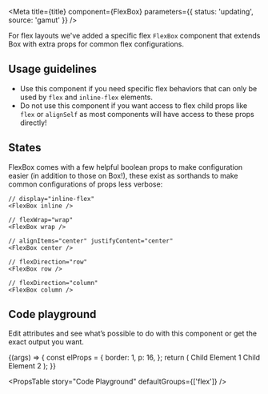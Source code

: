 
<Meta
  title={title}
  component={FlexBox}
  parameters={{ status: 'updating', source: 'gamut' }}
/>

For flex layouts we've added a specific flex <code>FlexBox</code> component that extends <LinkTo kind="Layouts/Box">Box</LinkTo> with extra props for common flex configurations.

## Usage guidelines

- Use this component if you need specific flex behaviors that can only be used by `flex` and `inline-flex` elements.
- Do not use this component if you want access to flex child props like `flex` or `alignSelf` as most components will have access to these props directly!

## States

FlexBox comes with a few helpful boolean props to make configuration easier (in addition to those on Box!), these exist as sorthands to make common configurations of props less verbose:

```tsx
// display="inline-flex"
<FlexBox inline />

// flexWrap="wrap"
<FlexBox wrap />

// alignItems="center" justifyContent="center"
<FlexBox center />

// flexDirection="row"
<FlexBox row />

// flexDirection="column"
<FlexBox column />
```

## Code playground

Edit attributes and see what’s possible to do with this component or get the exact output you want.

<Canvas>
  <Story
    name="Code Playground"
    args={{
      justifyContent: 'space-around',
    }}
  >
    {(args) => {
      const elProps = {
        border: 1,
        p: 16,
      };
      return (
        <FlexBox {...args}>
          <Box {...elProps}>Child Element 1</Box>
          <Box {...elProps}>Child Element 2</Box>
        </FlexBox>
      );
    }}
  </Story>
</Canvas>

<PropsTable story="Code Playground" defaultGroups={['flex']} />
